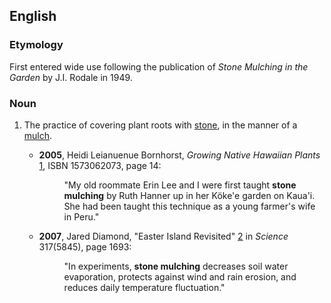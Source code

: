 ==English==
===Etymology===

First entered wide use following the publication of ''Stone Mulching in the Garden'' by J.I. Rodale in 1949.

===Noun===
{{en-noun|head=[[stone]] [[mulching]]|-}}

# {{context|horticulture|lang=en}} The practice of covering plant roots with [[stone]], in the manner of a [[mulch]].
#*'''2005''',  Heidi Leianuenue Bornhorst, ''Growing Native Hawaiian Plants'' [http://books.google.com/books?id=n-OESYDpr6wC&pg=PA14], ISBN 1573062073, page 14:
#*:"My old roommate Erin Lee and I were first taught '''stone mulching''' by Ruth Hanner up in her Köke'e garden on Kaua'i. She had been taught this technique as a young farmer's wife in Peru."
#*'''2007''', Jared Diamond, "Easter Island Revisited" [http://www.sciencemag.org/cgi/content/full/317/5845/1692] in ''Science'' 317(5845), page 1693:
#*:"In experiments, '''stone mulching''' decreases soil water evaporation, protects against wind and rain erosion, and reduces daily temperature fluctuation."